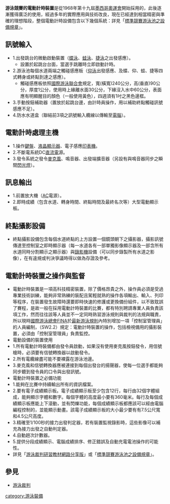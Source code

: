 '''游泳競賽的電動計時裝置'''是從1968年第十九屆[[墨西哥|墨西哥]][[奧運會|奧運會]]開始採用的，此後逐漸獲得廣泛的使用，經過多年的實際應用與技術改良，現在已經達到相當精密與準確的理想階段，整個電動計時設備包含以下幾個系統：詳見「[https://web.archive.org/web/20140302084331/http://tsrca.clownfishes.net/sw_bg/Sper140226.htm 標準競賽游泳池之設備規章]」。

== 訊號輸入==

*1.出發跳台的微動啟動裝置（[[蝶泳|蝶泳]]、[[蛙泳|蛙泳]]、[[捷泳|捷泳]]之出發感應）。
**設置於起跳台台面，當選手跳離時立即啟動計時。
*2.游泳池每個水道兩端之觸碰感應板（[[仰泳|仰泳]]出發感應、及蝶、仰、蛙、捷等四式轉身或終點到達之感應）。
**觸碰感應板依照[[國際游泳聯合會|國際游泳聯合會]]規定，寬(橫寬)240公分，高(垂直)90公分，厚度1公分，使用時上緣離水面30公分，下緣沒入水中60公分，表面應有明顯醒目的顏色（一般使用黃色），四週須有1吋之黑色邊框。
*3.手動按鈕補助器（置放於起跳台邊，由計時員操作，用以補助終點觸碰訊號感應不足）。
*4.防水水道盒（聯結前3項之訊號輸入纜線以傳輸至[[電腦|電腦]]）。

== 電動計時處理主機==

*1.操作[[鍵盤|鍵盤]]、[[液晶顯示器|液晶顯示器]]、電子感應[[印表機|印表機]]。
*2.不斷電系統DC[[直流電|直流電]]源。
*3.發令系統之發令[[麥克風|麥克風]]、鳴音器、出發端擴音器（另設有與鳴音器同步之瞬間[[閃光燈|閃光燈]]）。

== 訊息輸出==

*1.前置放大機（[[AC|AC]]電源）。
*2.即時成績（包含水道、轉身時間、終點時間及最終名次等）大型電動顯示板。

== 終點攝影設備==
*終點攝影設備包含每個水道終點的上方設置一個鏡頭朝下之攝影器，攝影訊號傳達至控制室之即時顯示器（每一水道各有一部單獨影像顯示器及一部含所有水道同時分割顯示之顯示器）與[[錄影機|錄影機]]設備（可以同步錄製所有水道之影像），在有違規或判決爭議時得以做為存證及參考。

== 電動計時裝置之操作與監督==

*電動計時裝置是一項高科技精密裝置，除了價格昂貴之外，操作員必須是受過專業技術訓練，能夠非常熟練的裝配且駕輕就熟的操作各項輸出、輸入、列印等程序，在裝置發生故障時還要即時快速的修護或更換備份組件，以不致耽誤了賽程，是故一般在採用電動計時裝置的比賽，都有特別聘請專業人員負責該項工作，然而往往該等人員並不一定同時熟習游泳規則與裁判的法規與職責，所以現時[[國際游泳總會|國際游泳總會]][[FINA|FINA]]於[https://web.archive.org/web/20140202140152/http://tysrca.myweb.hinet.net/doc/sw_rules.htm 最新游泳規則]內特別增加一項「控制室管理員」的人員編制，（SW2.2）規定：電動計時裝置的操作，包括檢視備用的攝影裝置，必須由「控制室管理員」負責監控。
*電動設備的裝置使用
*1.所有電動計時裝備都由發令員啟動，如果沒有使用麥克風按鈕發令，用信號槍時，必須要有信號轉換器以啟動發令。
*2.所有電纜線盡可能不要裸露在游泳池邊。
*3.麥克風和信號轉換器應被連接到每個出發台的揚聲器，使每一位選手都能夠同步聽到發令員的口令與出發訊號。 
*電動計時裝置之必備功能
*1.能夠在比賽中持續輸出所有的資訊檔案。
*2.要有電子成績顯示板。電子成績顯示板至少包含12行，每行由32個字體組成，能夠顯示字體和數字。每個字體的高度最小要有360毫米。每行及每個成績顯示板應能上下滾動，並有閃爍功能，每個成績顯示板都應該可以經由電腦編程控制的，並能顯示動畫。該電子成績顯示板的大小最少要有有7.5公尺寬和4.5公尺高度。
*3.精確至1/100秒的接力出發判定器，若有裝置監視錄影時，這些影像可以補充為接力出發之自動判定器。
*4.自動趟次計數器。
*5.提供分段成績顯示、電腦成績排序、修正錯誤及自動充電電池操作的可能性。
*詳見「[https://web.archive.org/web/20121028025811/http://ppk4567.myweb.hinet.net/sw_bg/referee2008_A.htm 游泳裁判研習教材網路分享版]」或「[https://web.archive.org/web/20140302084331/http://tsrca.clownfishes.net/sw_bg/Sper140226.htm 標準競賽游泳池之設備規章]」。

== 參見 ==
*[[游泳裁判|游泳裁判]]

[[category:游泳裝備|category:游泳裝備]]